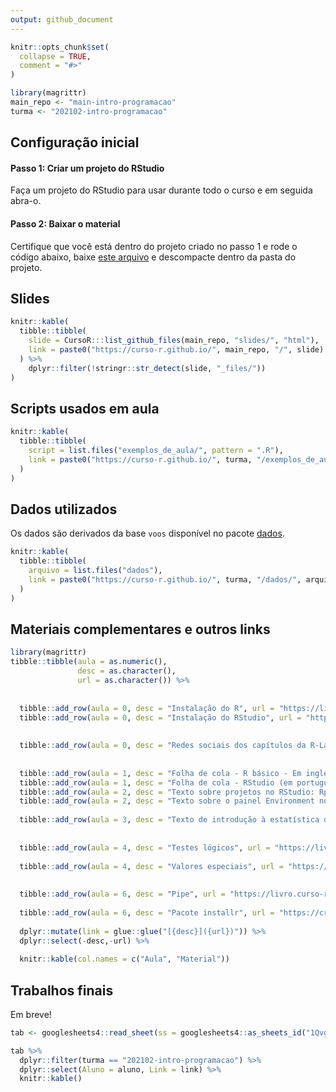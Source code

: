 ```yaml
---
output: github_document
---
```


<!-- README.md is generated from README.Rmd. Please edit that file -->

```r
knitr::opts_chunk$set(
  collapse = TRUE,
  comment = "#>"
)

library(magrittr)
main_repo <- "main-intro-programacao"
turma <- "202102-intro-programacao"
```

## Configuração inicial

#### Passo 1: Criar um projeto do RStudio

Faça um projeto do RStudio para usar durante todo o curso e em seguida abra-o.

#### Passo 2: Baixar o material

Certifique que você está dentro do projeto criado no passo 1 e rode o código abaixo, baixe [este arquivo](https://github.com/curso-r/main-intro-programacao/archive/master.zip) e descompacte dentro da pasta do projeto.

## Slides

```r
knitr::kable(
  tibble::tibble(
    slide = CursoR:::list_github_files(main_repo, "slides/", "html"),
    link = paste0("https://curso-r.github.io/", main_repo, "/", slide)
  ) %>% 
    dplyr::filter(!stringr::str_detect(slide, "_files/"))
)
```

## Scripts usados em aula

```r
knitr::kable(
  tibble::tibble(
    script = list.files("exemplos_de_aula/", pattern = ".R"),
    link = paste0("https://curso-r.github.io/", turma, "/exemplos_de_aula/", script)
  )
)
```

## Dados utilizados

Os dados são derivados da base `voos` disponível no pacote [dados](https://cienciadedatos.github.io/dados/).



```r
knitr::kable(
  tibble::tibble(
    arquivo = list.files("dados"),
    link = paste0("https://curso-r.github.io/", turma, "/dados/", arquivo)
  )
)
```



## Materiais complementares e outros links

```r
library(magrittr)
tibble::tibble(aula = as.numeric(),
               desc = as.character(),
               url = as.character()) %>%
  
  
  tibble::add_row(aula = 0, desc = "Instalação do R", url = "https://livro.curso-r.com/1-1-instala%C3%A7%C3%A3o-do-r.html") %>%
  tibble::add_row(aula = 0, desc = "Instalação do RStudio", url = "https://livro.curso-r.com/1-2-instala%C3%A7%C3%A3o-do-rstudio.html") %>%
  
  
  tibble::add_row(aula = 0, desc = "Redes sociais dos capítulos da R-Ladies", url = "https://github.com/R-Ladies-Sao-Paulo/RLadies-Brasil") %>%
  
  
  tibble::add_row(aula = 1, desc = "Folha de cola - R básico - Em inglês", url = "http://github.com/rstudio/cheatsheets/raw/master/base-r.pdf") %>%
  tibble::add_row(aula = 1, desc = "Folha de cola - RStudio (em português)", url = "https://github.com/rstudio/cheatsheets/raw/master/translations/portuguese/rstudio-IDE-cheatsheet-portuguese.pdf")  %>%
  tibble::add_row(aula = 2, desc = "Texto sobre projetos no RStudio: Rproj e diretórios", url = "https://curso-r.github.io/zen-do-r/rproj-dir.html")  %>%
  tibble::add_row(aula = 2, desc = "Texto sobre o painel Environment no RStudio e o armazenamento de objetos: .RData e .Rhistory", url = "https://curso-r.github.io/zen-do-r/rdata-rhistory.html")  %>%
  
  tibble::add_row(aula = 3, desc = "Texto de introdução à estatística descritiva", url = "https://escoladedados.org/tutoriais/analise-com-estatistica-descritiva-para-leigos/")  %>%
  
  
  tibble::add_row(aula = 4, desc = "Testes lógicos", url = "https://livro.curso-r.com/3-7-testes-l%C3%B3gicos.html")  %>%
  
  tibble::add_row(aula = 4, desc = "Valores especiais", url = "https://livro.curso-r.com/3-8-valoresespeciais") %>%
  
  
  tibble::add_row(aula = 6, desc = "Pipe", url = "https://livro.curso-r.com/6-pipe.html") %>%
  
  tibble::add_row(aula = 6, desc = "Pacote installr", url = "https://cran.r-project.org/web/packages/installr/index.html") %>%
  
  dplyr::mutate(link = glue::glue("[{desc}]({url})")) %>%
  dplyr::select(-desc,-url) %>%
  
  knitr::kable(col.names = c("Aula", "Material"))
```

## Trabalhos finais

Em breve!

```r
tab <- googlesheets4::read_sheet(ss = googlesheets4::as_sheets_id("1Qvgvx74CPfl5HZtiOBEUGlFulklMh05gHS7sxE6JFT4"))

tab %>% 
  dplyr::filter(turma == "202102-intro-programacao") %>% 
  dplyr::select(Aluno = aluno, Link = link) %>% 
  knitr::kable()
```